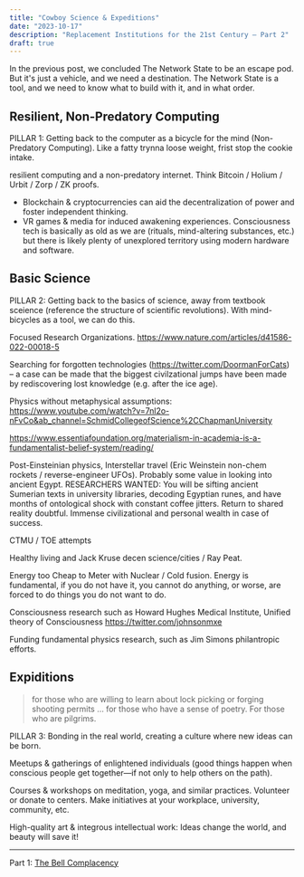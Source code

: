 ```yaml
---
title: "Cowboy Science & Expeditions"
date: "2023-10-17"
description: "Replacement Institutions for the 21st Century – Part 2"
draft: true
---
```


In the previous post, we concluded The Network State to be an escape pod. But it's just a vehicle, and we need a destination. The Network State is a tool, and we need to know what to build with it, and in what order.

## Resilient, Non-Predatory Computing

PILLAR 1: Getting back to the computer as a bicycle for the mind (Non-Predatory Computing). Like a fatty trynna loose weight, frist stop the cookie intake.

resilient computing and a non-predatory internet. Think Bitcoin / Holium / Urbit / Zorp / ZK proofs.

- Blockchain & cryptocurrencies can aid the decentralization of power and foster independent thinking.
- VR games & media for induced awakening experiences. Consciousness tech is basically as old as we are (rituals, mind-altering substances, etc.) but there is likely plenty of unexplored territory using modern hardware and software.

## Basic Science

PILLAR 2: Getting back to the basics of science, away from textbook sceience (reference the structure of scientific revolutions). With mind-bicycles as a tool, we can do this.

Focused Research Organizations. https://www.nature.com/articles/d41586-022-00018-5

Searching for forgotten technologies (https://twitter.com/DoormanForCats) – a case can be made that the biggest civilzational jumps have been made by rediscovering lost knowledge (e.g. after the ice age).

Physics without metaphysical assumptions: https://www.youtube.com/watch?v=7nl2o-nFvCo&ab_channel=SchmidCollegeofScience%2CChapmanUniversity

https://www.essentiafoundation.org/materialism-in-academia-is-a-fundamentalist-belief-system/reading/

Post-Einsteinian physics, Interstellar travel (Eric Weinstein non-chem rockets / reverse-engineer UFOs). Probably some value in looking into ancient Egypt. RESEARCHERS WANTED: You will be sifting ancient Sumerian texts in university libraries, decoding Egyptian runes, and have months of ontological shock with constant coffee jitters. Return to shared reality doubtful. Immense civilizational and personal wealth in case of success.

CTMU / TOE attempts

Healthy living and Jack Kruse decen science/cities / Ray Peat.

Energy too Cheap to Meter with Nuclear / Cold fusion. Energy is fundamental, if you do not have it, you cannot do anything, or worse, are forced to do things you do not want to do.

Consciousness research such as Howard Hughes Medical Institute, Unified theory of Consciousness https://twitter.com/johnsonmxe

Funding fundamental physics research, such as Jim Simons philantropic efforts.

## Expiditions

> for those who are willing to learn about lock picking or forging shooting permits … for those who have a sense of poetry. For those who are pilgrims.

PILLAR 3: Bonding in the real world, creating a culture where new ideas can be born.

Meetups & gatherings of enlightened individuals (good things happen when conscious people get together—if not only to help others on the path).

Courses & workshops on meditation, yoga, and similar practices. Volunteer or donate to centers. Make initiatives at your workplace, university, community, etc.

High-quality art & integrous intellectual work: Ideas change the world, and beauty will save it!

---

Part 1: [The Bell Complacency](/replin-1)
